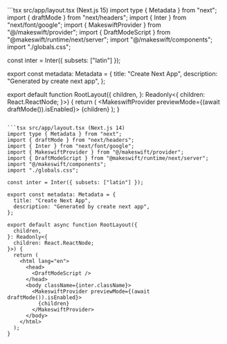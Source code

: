 <CodeGroup>
```tsx src/app/layout.tsx (Next.js 15)
import type { Metadata } from "next";
import { draftMode } from "next/headers";
import { Inter } from "next/font/google";
import { MakeswiftProvider } from "@/makeswift/provider";
import { DraftModeScript } from "@makeswift/runtime/next/server";
import "@/makeswift/components";
import "./globals.css";

const inter = Inter({ subsets: ["latin"] });

export const metadata: Metadata = {
  title: "Create Next App",
  description: "Generated by create next app",
};

export default function RootLayout({
  children,
}: Readonly<{
  children: React.ReactNode;
}>) {
  return (
    <html lang="en">
      <head>
        <DraftModeScript />
      </head>
      <body className={inter.className}>
        <MakeswiftProvider previewMode={(await draftMode()).isEnabled}>
          {children}
        </MakeswiftProvider>
      </body>
    </html>
  );
}
```

```tsx src/app/layout.tsx (Next.js 14)
import type { Metadata } from "next";
import { draftMode } from "next/headers";
import { Inter } from "next/font/google";
import { MakeswiftProvider } from "@/makeswift/provider";
import { DraftModeScript } from "@makeswift/runtime/next/server";
import "@/makeswift/components";
import "./globals.css";

const inter = Inter({ subsets: ["latin"] });

export const metadata: Metadata = {
  title: "Create Next App",
  description: "Generated by create next app",
};

export default async function RootLayout({
  children,
}: Readonly<{
  children: React.ReactNode;
}>) {
  return (
    <html lang="en">
      <head>
        <DraftModeScript />
      </head>
      <body className={inter.className}>
        <MakeswiftProvider previewMode={(await draftMode()).isEnabled}>
          {children}
        </MakeswiftProvider>
      </body>
    </html>
  );
}
```

</CodeGroup>

